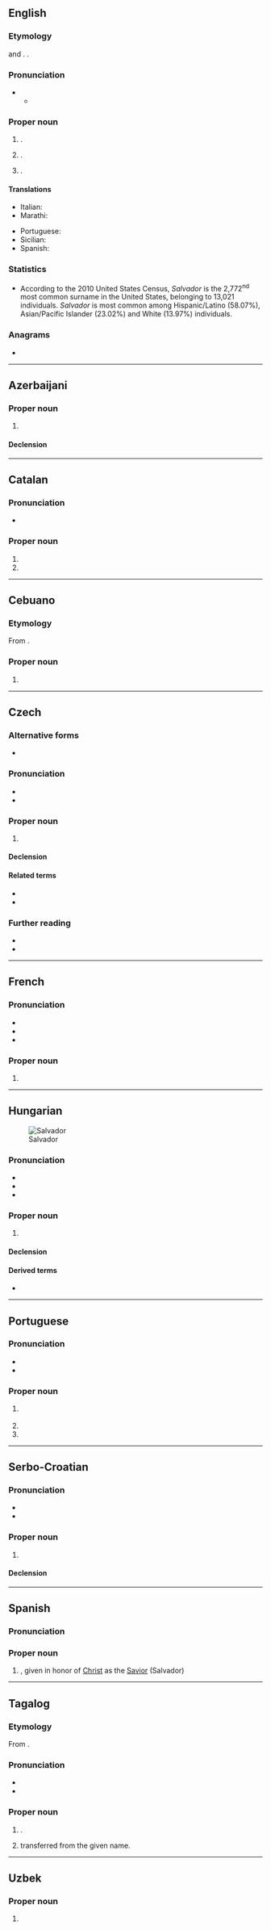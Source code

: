 {{also|salvador|Salvádor}}
==English==

===Etymology===
{{der|en|es|-}} and {{der|en|pt|salvador||savior}}. {{doublet|en|Salvatore|savior}}.

===Pronunciation===
* {{IPA|en|/ˈsælvədɔː(ɹ)/}}
** {{audio|en|LL-Q1860 (eng)-Vealhurl-Salvador.wav|Audio (UK)}}

===Proper noun===
{{en-proper noun}}

# {{given name|en|male|from=Spanish|from2=Portuguese}}.
# {{place|en|municipality/state capital|s/Bahia|c/Brazil}}.
# {{surname|en}}.

====Translations====
{{trans-top|male given name}}
* Italian: {{t+|it|Salvatore}}
* Marathi: {{t|mr|साल्वादोर|n}}
{{trans-mid}}
* Portuguese: {{t+|pt|Salvador}}
* Sicilian: {{t|scn|Sarbaturi}}
* Spanish: {{t+|es|Salvador}}
{{trans-bottom}}

===Statistics===
* According to the 2010 United States Census, ''Salvador'' is the 2,772<sup>nd</sup> most common surname in the United States, belonging to 13,021 individuals. ''Salvador'' is most common among Hispanic/Latino (58.07%), Asian/Pacific Islander (23.02%) and White (13.97%) individuals.

===Anagrams===
* {{anagrams|en|a=aadlorsv|Alvardos|lavadors}}

----

==Azerbaijani==

===Proper noun===
{{az-proper noun}}

# {{place|az|country|r/Central America|t1=El Salvador}}

====Declension====
{{az-decl-noun|o|c}}

----

==Catalan==

===Pronunciation===
* {{ca-IPA}}

===Proper noun===
{{ca-proper noun|m}}

# {{given name|ca|male}}
# {{place|ca|municipality/state capital|s/Bahia|c/Brazil|t1=Salvador}}

----

==Cebuano==

===Etymology===
From {{bor|ceb|es|Salvador}}.

===Proper noun===
{{head|ceb|proper noun}}

# {{given name|ceb|male|from=Spanish|A=a}}

----

==Czech==

===Alternative forms===
* {{l|cs|Salvádor}}

===Pronunciation===
* {{cs-IPA}}
* {{hyphenation|cs|Sal|va|dor}}

===Proper noun===
{{cs-proper noun|g=m-in}}

# {{place|cs|country|r/Central America|t1=El Salvador}}

====Declension====
{{cs-decl-noun-sg|Salvador|Salvadoru|Salvadoru|Salvador|Salvadore|Salvadoru|Salvadorem}}

====Related terms====
* {{l|cs|salvadorský}}
* {{l|cs|Salvadorec}}

===Further reading===
* {{R:KNLA}}
* {{R:SSJC}}

----

==French==
{{wikipedia|lang=fr}}

===Pronunciation===
* {{fr-IPA}}
* {{audio|fr|LL-Q150 (fra)-GrandCelinien-Salvador.wav|Audio}}
* {{audio|fr|LL-Q150 (fra)-Lyokoï-El Salvador.wav|Audio}}

===Proper noun===
{{fr-proper noun|m}}

# {{place|fr|country|r/Central America|t1=El Salvador}}

----

==Hungarian==
{{swp|lang=hu}}
[[Image:LocationElSalvador.png|thumb|Salvador]]

===Pronunciation===
* {{hu-IPA|szalvador}}
* {{hyphenation|hu|Sal|va|dor}}
* {{rhymes|hu|or|s=3}}

===Proper noun===
{{head|hu|proper noun}}

# {{place|hu|country|r/Central America|t1=El Salvador|cat1=El Salvador}}

====Declension====
{{hu-infl-nom|Salvadoro|o|-|n=sg}}{{hu-pos-otok|Salvador|j|jai|n=sg}}

====Derived terms====
* {{l|hu|salvadori}}

----

==Portuguese==

===Pronunciation===
{{pt-IPA|Salvadôr}}
* {{homophones|pt|salvador}}
* {{hyphenation|pt|Sal|va|dor}}

===Proper noun===
{{pt-proper noun|m}}

# {{lb|pt|Portugal}} {{place|pt|country|r/Central America|t1=El Salvador}}
#: {{syn|pt|El Salvador}}
# {{place|pt|municipality/state capital|s/Bahia|c/Brazil|t1=Salvador}}
# {{given name|pt|male}}

----

==Serbo-Croatian==

===Pronunciation===
* {{sh-IPA|Sàlvādor}}
* {{hyphenation|sh|Sal|va|dor}}

===Proper noun===
{{sh-proper noun|g=m|head=Sàlvādor}}

# {{place|sh|country|r/Central America|t1=El Salvador}}

====Declension====
{{sh-decl-noun-unc
|Salvador
|Salvadora
|Salvadoru
|Salvador
|Salvadore
|Salvadoru
|Salvadorom
}}

----

==Spanish==

===Pronunciation===
{{es-IPA}}

===Proper noun===
{{es-proper noun|m}}

# {{given name|es|male}}, given in honor of [[Christ]] as the [[Savior]] (Salvador)

----

==Tagalog==

===Etymology===
From {{bor|tl|es|-}}.

===Pronunciation===
* {{hyph|tl|Sal|va|dor}}
* {{tl-IPA|salbadór}}

===Proper noun===
{{tl-proper noun|Salbadór}}

# {{given name|tl|male|from=Spanish}}.
# {{surname|tl|from=Spanish}} transferred from the given name.

----

==Uzbek==

===Proper noun===
{{head|uz|proper noun}}

# {{place|uz|country|r/Central America|t1=El Salvador}}